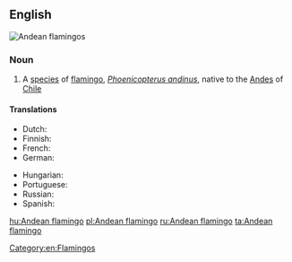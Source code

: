 ==English==
[[File:Two andeanflamingo june2003 arp.jpg|right|thumb|Andean flamingos]]
{{wikispecies|Phoenicopterus andinus}}

===Noun===
{{en-noun}}
{{wikipedia}}

# A [[species]] of [[flamingo]], ''[[Phoenicopterus andinus]]'', native to the [[Andes]] of [[Chile]]

====Translations====
{{trans-top|Phoenicopterus andinus}}
* Dutch: {{t|nl|andesflamingo|m}}
* Finnish: {{t+|fi|andienflamingo}}
* French: {{t+|fr|flamant des Andes|m}}
* German: {{t|de|Andenflamingo|m}}
{{trans-mid}}
* Hungarian: {{t+|hu|andoki flamingó}}
* Portuguese: {{t|pt|flamingo andino|m}}
* Russian: {{t|ru|а́ндский флами́нго|f}}
* Spanish: {{t|es|flamenco andino|m}}
{{trans-bottom}}

[[Category:en:Flamingos]]

[[hu:Andean flamingo]]
[[pl:Andean flamingo]]
[[ru:Andean flamingo]]
[[ta:Andean flamingo]]